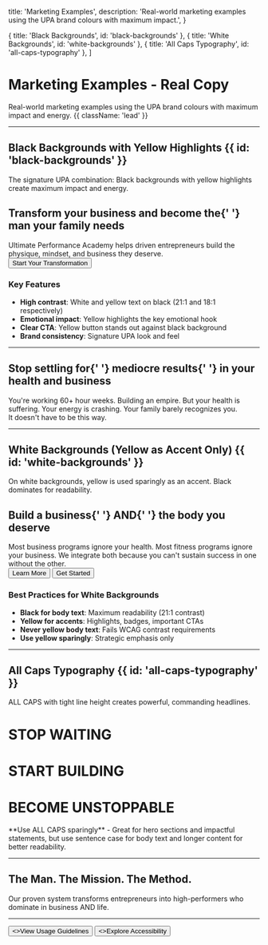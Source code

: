   title: 'Marketing Examples',
  description:
    'Real-world marketing examples using the UPA brand colours with maximum impact.',
}

  { title: 'Black Backgrounds', id: 'black-backgrounds' },
  { title: 'White Backgrounds', id: 'white-backgrounds' },
  { title: 'All Caps Typography', id: 'all-caps-typography' },
]

# Marketing Examples - Real Copy

Real-world marketing examples using the UPA brand colours with maximum impact and energy. {{ className: 'lead' }}

---

## Black Backgrounds with Yellow Highlights {{ id: 'black-backgrounds' }}

The signature UPA combination: Black backgrounds with yellow highlights create maximum impact and energy.

<div className="not-prose mt-8">
  <div className="rounded-2xl bg-zinc-900 p-12 text-center">
    <h2 className="text-5xl font-black leading-tight text-white">
      Transform your business and become the{' '}
      <span className="text-[#FFCB05]">man your family needs</span>
    </h2>
    <div className="mt-6 text-xl text-zinc-300">
      Ultimate Performance Academy helps driven entrepreneurs build the physique, mindset, and business they deserve.
    </div>
    <div className="mt-8">
      <button className="rounded-lg bg-[#FFCB05] px-8 py-4 text-lg font-bold text-zinc-900 transition-all hover:bg-[#D97706]">
        Start Your Transformation
      </button>
    </div>
  </div>
</div>

### Key Features

- **High contrast**: White and yellow text on black (21:1 and 18:1 respectively)
- **Emotional impact**: Yellow highlights the key emotional hook
- **Clear CTA**: Yellow button stands out against black background
- **Brand consistency**: Signature UPA look and feel

---

<div className="not-prose mt-8">
  <div className="rounded-2xl bg-zinc-900 p-12">
    <h2 className="text-4xl font-extrabold text-white">
      Stop settling for{' '}
      <span className="rounded bg-[#FFCB05] px-2 py-1 text-zinc-900">mediocre results</span>{' '}
      in your health and business
    </h2>
    <div className="mt-6 text-lg text-zinc-300">
      You're working 60+ hour weeks. Building an empire. But your health is suffering. Your energy is crashing. Your family barely recognizes you.
    </div>
    <div className="mt-4 text-lg font-semibold text-[#FFCB05]">
      It doesn't have to be this way.
    </div>
  </div>
</div>

---

## White Backgrounds (Yellow as Accent Only) {{ id: 'white-backgrounds' }}

On white backgrounds, yellow is used sparingly as an accent. Black dominates for readability.

<div className="not-prose mt-8">
  <div className="rounded-2xl border-2 border-zinc-200 bg-white p-12 dark:border-zinc-700 dark:bg-zinc-900">
    <h2 className="text-4xl font-black text-zinc-900 dark:text-white">
      Build a business{' '}
      <span className="rounded bg-[#FFCB05] px-2 py-1 text-zinc-900">AND</span>{' '}
      the body you deserve
    </h2>
    <div className="mt-6 text-lg text-zinc-700 dark:text-zinc-300">
      Most business programs ignore your health. Most fitness programs ignore your business. We integrate both because you can't sustain success in one without the other.
    </div>
    <div className="mt-8 flex flex-wrap gap-4">
      <button className="rounded-lg bg-zinc-900 px-6 py-3 font-semibold text-white dark:bg-white dark:text-zinc-900">
        Learn More
      </button>
      <button className="rounded-lg bg-[#FFCB05] px-6 py-3 font-semibold text-zinc-900">
        Get Started
      </button>
    </div>
  </div>
</div>

### Best Practices for White Backgrounds

- **Black for body text**: Maximum readability (21:1 contrast)
- **Yellow for accents**: Highlights, badges, important CTAs
- **Never yellow body text**: Fails WCAG contrast requirements
- **Use yellow sparingly**: Strategic emphasis only

---

## All Caps Typography {{ id: 'all-caps-typography' }}

ALL CAPS with tight line height creates powerful, commanding headlines.

<div className="not-prose mt-8 space-y-6">
  <div className="rounded-2xl bg-zinc-900 p-12 text-center">
    <h1 className="text-6xl font-black leading-none tracking-tight text-white">
      STOP WAITING
    </h1>
    <h1 className="mt-2 text-6xl font-black leading-none tracking-tight text-[#FFCB05]">
      START BUILDING
    </h1>
    <h1 className="mt-2 text-6xl font-black leading-none tracking-tight text-white">
      BECOME UNSTOPPABLE
    </h1>
  </div>
</div>

<Note>
  **Use ALL CAPS sparingly** - Great for hero sections and impactful statements, but use sentence case for body text and longer content for better readability.
</Note>

---

<div className="not-prose mt-8">
  <div className="rounded-2xl bg-gradient-to-r from-zinc-900 to-zinc-800 p-12 text-center">
    <h2 className="bg-gradient-to-r from-[#FFCB05] to-[#FDE047] bg-clip-text text-5xl font-black leading-tight text-transparent">
      The Man. The Mission. The Method.
    </h2>
    <div className="mt-6 text-xl text-zinc-300">
      Our proven system transforms entrepreneurs into high-performers who dominate in business AND life.
    </div>
  </div>
</div>

---

<div className="not-prose mt-12 flex gap-3">
  <Button href="/usage-guidelines" arrow="right">
    <>View Usage Guidelines</>
  </Button>
  <Button href="/accessibility" variant="outline">
    <>Explore Accessibility</>
  </Button>
</div>
